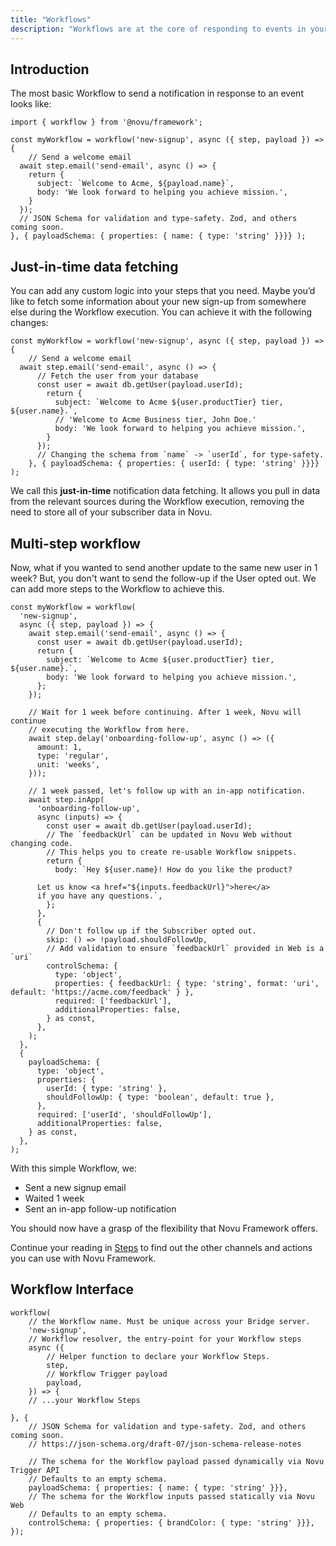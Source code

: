 ```yaml
---
title: "Workflows"
description: "Workflows are at the core of responding to events in your system with notifications. Novu Framework enables you to declare type-safe, validated, and version-controlled Novu Workflows with code."
---
```


## Introduction
The most basic Workflow to send a notification in response to an event looks like:

```tsx
import { workflow } from '@novu/framework';

const myWorkflow = workflow('new-signup', async ({ step, payload }) => {
	// Send a welcome email
  await step.email('send-email', async () => {
    return {
      subject: `Welcome to Acme, ${payload.name}`,
      body: 'We look forward to helping you achieve mission.',
    }
  });
  // JSON Schema for validation and type-safety. Zod, and others coming soon.
}, { payloadSchema: { properties: { name: { type: 'string' }}}} );
```

## Just-in-time data fetching
You can add any custom logic into your steps that you need. Maybe you’d like to fetch some information about your new sign-up from somewhere else during the Workflow execution. You can achieve it with the following changes:

```tsx
const myWorkflow = workflow('new-signup', async ({ step, payload }) => {
	// Send a welcome email
  await step.email('send-email', async () => {
	  // Fetch the user from your database
	  const user = await db.getUser(payload.userId);
        return {
          subject: `Welcome to Acme ${user.productTier} tier, ${user.name}.`,
          // 'Welcome to Acme Business tier, John Doe.'
          body: 'We look forward to helping you achieve mission.',
        }
      });
      // Changing the schema from `name` -> `userId`, for type-safety.
    }, { payloadSchema: { properties: { userId: { type: 'string' }}}} );
```

We call this **just-in-time** notification data fetching. It allows you pull in data from the relevant sources during the Workflow execution, removing the need to store all of your subscriber data in Novu.

## Multi-step workflow
Now, what if you wanted to send another update to the same new user in 1 week? But, you don't want to send the follow-up if the User opted out. We can add more steps to the Workflow to achieve this.

```tsx
const myWorkflow = workflow(
  'new-signup',
  async ({ step, payload }) => {
    await step.email('send-email', async () => {
      const user = await db.getUser(payload.userId);
      return {
        subject: `Welcome to Acme ${user.productTier} tier, ${user.name}.`,
        body: 'We look forward to helping you achieve mission.',
      };
    });

    // Wait for 1 week before continuing. After 1 week, Novu will continue
    // executing the Workflow from here.
    await step.delay('onboarding-follow-up', async () => ({
      amount: 1,
      type: 'regular',
      unit: 'weeks',
    }));

    // 1 week passed, let's follow up with an in-app notification.
    await step.inApp(
      'onboarding-follow-up',
      async (inputs) => {
        const user = await db.getUser(payload.userId);
        // The `feedbackUrl` can be updated in Novu Web without changing code.
        // This helps you to create re-usable Workflow snippets.
        return {
          body: `Hey ${user.name}! How do you like the product?

      Let us know <a href="${inputs.feedbackUrl}">here</a>
      if you have any questions.`,
        };
      },
      {
        // Don't follow up if the Subscriber opted out.
        skip: () => !payload.shouldFollowUp,
        // Add validation to ensure `feedbackUrl` provided in Web is a `uri`
        controlSchema: {
          type: 'object',
          properties: { feedbackUrl: { type: 'string', format: 'uri', default: 'https://acme.com/feedback' } },
          required: ['feedbackUrl'],
          additionalProperties: false,
        } as const,
      },
    );
  },
  {
    payloadSchema: {
      type: 'object',
      properties: {
        userId: { type: 'string' },
        shouldFollowUp: { type: 'boolean', default: true },
      },
      required: ['userId', 'shouldFollowUp'],
      additionalProperties: false,
    } as const,
  },
);
```

With this simple Workflow, we:

- Sent a new signup email
- Waited 1 week
- Sent an in-app follow-up notification

You should now have a grasp of the flexibility that Novu Framework offers.

Continue your reading in [Steps](/framework/concepts/steps) to find out the other channels and actions you can use with Novu Framework.

## Workflow Interface

```tsx
workflow(
	// the Workflow name. Must be unique across your Bridge server.
	'new-signup',
	// Workflow resolver, the entry-point for your Workflow steps
	async ({
		// Helper function to declare your Workflow Steps.
		step,
		// Workflow Trigger payload
		payload,
	}) => {
	// ...your Workflow Steps

}, {
	// JSON Schema for validation and type-safety. Zod, and others coming soon.
	// https://json-schema.org/draft-07/json-schema-release-notes

	// The schema for the Workflow payload passed dynamically via Novu Trigger API
	// Defaults to an empty schema.
	payloadSchema: { properties: { name: { type: 'string' }}},
	// The schema for the Workflow inputs passed statically via Novu Web
	// Defaults to an empty schema.
	controlSchema: { properties: { brandColor: { type: 'string' }}},
});
```
